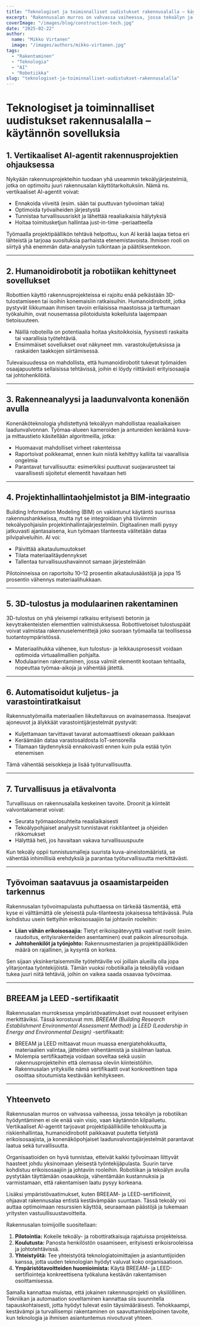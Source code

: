 ```yaml
---
title: "Teknologiset ja toiminnalliset uudistukset rakennusalalla – käytännön sovelluksia"
excerpt: "Rakennusalan murros on vahvassa vaiheessa, jossa tekoälyn ja robotiikan hyödyntäminen ei ole enää vain visio, vaan käytännön kilpailuetu."
coverImage: "/images/blog/construction-tech.jpg"
date: "2025-02-22"
author:
  name: "Mikko Virtanen"
  image: "/images/authors/mikko-virtanen.jpg"
tags:
  - "Rakentaminen"
  - "Teknologia"
  - "AI"
  - "Robotiikka"
slug: "teknologiset-ja-toiminnalliset-uudistukset-rakennusalalla"
---
```


# Teknologiset ja toiminnalliset uudistukset rakennusalalla – käytännön sovelluksia

## 1. Vertikaaliset AI-agentit rakennusprojektien ohjauksessa

Nykyään rakennusprojekteihin tuodaan yhä useammin tekoälyjärjestelmiä, jotka on optimoitu juuri rakennusalan käyttötarkoituksiin. Nämä ns. vertikaaliset AI-agentit voivat:

- Ennakoida viiveitä (esim. sään tai puuttuvan työvoiman takia)  
- Optimoida työvaiheiden järjestystä  
- Tunnistaa turvallisuusriskit ja lähettää reaaliaikaisia hälytyksiä  
- Hoitaa toimitusketjun hallintaa just-in-time -periaatteella  

Työmaalla projektipäällikön tehtävä helpottuu, kun AI kerää laajaa tietoa eri lähteistä ja tarjoaa suosituksia parhaista etenemistavoista. Ihmisen rooli on siirtyä yhä enemmän data-analyysin tulkintaan ja päätöksentekoon.

---

## 2. Humanoidirobotit ja robotiikan kehittyneet sovellukset

Robottien käyttö rakennusprojekteissa ei rajoitu enää pelkästään 3D-tulostamiseen tai isoihin konemaisiin ratkaisuihin. Humanoidirobotit, jotka pystyvät liikkumaan ihmisen tavoin erilaisissa maastoissa ja tarttumaan työkaluihin, ovat nousemassa pilotoiduista kokeiluista laajempaan tietoisuuteen.

- Näillä roboteilla on potentiaalia hoitaa yksitoikkoisia, fyysisesti raskaita tai vaarallisia työtehtäviä.  
- Ensimmäiset sovellukset ovat näkyneet mm. varastokuljetuksissa ja raskaiden taakkojen siirtämisessä.  

Tulevaisuudessa on mahdollista, että humanoidirobotit tukevat työmaiden osaajapuutetta sellaisissa tehtävissä, joihin ei löydy riittävästi erityisosaajia tai johtohenkilöitä.

---

## 3. Rakenneanalyysi ja laadunvalvonta konenäön avulla

Konenäköteknologia yhdistettynä tekoälyyn mahdollistaa reaaliaikaisen laadunvalvonnan. Työmaa-alueen kameroiden ja antureiden keräämä kuva- ja mittaustieto käsitellään algoritmeilla, jotka:

- Huomaavat mahdolliset virheet rakenteissa  
- Raportoivat poikkeamat, ennen kuin niistä kehittyy kalliita tai vaarallisia ongelmia  
- Parantavat turvallisuutta: esimerkiksi puuttuvat suojavarusteet tai vaarallisesti sijoitetut elementit havaitaan heti  

---

## 4. Projektinhallintaohjelmistot ja BIM-integraatio

Building Information Modeling (BIM) on vakiintunut käytäntö suurissa rakennushankkeissa, mutta nyt se integroidaan yhä tiiviimmin tekoälypohjaisiin projektinhallintajärjestelmiin. Digitaalinen malli pysyy jatkuvasti ajantasaisena, kun työmaan tilanteesta välitetään dataa pilvipalveluihin. AI voi:

- Päivittää aikataulumuutokset  
- Tilata materiaalitäydennykset  
- Tallentaa turvallisuushavainnot samaan järjestelmään  

Pilotoinneissa on raportoitu 10–12 prosentin aikataulusäästöjä ja jopa 15 prosentin vähennys materiaalihukkaan.

---

## 5. 3D-tulostus ja modulaarinen rakentaminen

3D-tulostus on yhä yleisempi ratkaisu erityisesti betonin ja kevytrakenteisten elementtien valmistuksessa. Robottivetoiset tulostuspäät voivat valmistaa rakennuselementtejä joko suoraan työmaalla tai teollisessa tuotantoympäristössä. 

- Materiaalihukka vähenee, kun tulostus- ja leikkausprosessit voidaan optimoida virtuaalimallien pohjalta.  
- Modulaarinen rakentaminen, jossa valmiit elementit kootaan tehtaalla, nopeuttaa työmaa-aikoja ja vähentää jätettä.  

---

## 6. Automatisoidut kuljetus- ja varastointiratkaisut

Rakennustyömailla materiaalien liikuteltavuus on avainasemassa. Itseajavat ajoneuvot ja älykkäät varastointijärjestelmät pystyvät:

- Kuljettamaan tarvittavat tavarat automaattisesti oikeaan paikkaan  
- Keräämään dataa varastosaldosta IoT-sensoreilla  
- Tilamaan täydennyksiä ennakoivasti ennen kuin pula estää työn etenemisen  

Tämä vähentää seisokkeja ja lisää työturvallisuutta.

---

## 7. Turvallisuus ja etävalvonta

Turvallisuus on rakennusalalla keskeinen tavoite. Droonit ja kiinteät valvontakamerat voivat:

- Seurata työmaaolosuhteita reaaliaikaisesti  
- Tekoälypohjaiset analyysit tunnistavat riskitilanteet ja ohjeiden rikkomukset  
- Hälyttää heti, jos havaitaan vakava turvallisuuspuute  

Kun tekoäly oppii tunnistusmalleja suurista kuva-aineistomääristä, se vähentää inhimillisiä erehdyksiä ja parantaa työturvallisuutta merkittävästi.

---

## Työvoiman saatavuus ja osaamistarpeiden tarkennus

Rakennusalan työvoimapulasta puhuttaessa on tärkeää täsmentää, että kyse ei välttämättä ole yleisestä pula-tilanteesta jokaisessa tehtävässä. Pula kohdistuu usein tiettyihin erikoisosaajiin tai johtaviin rooleihin:

- **Liian vähän erikoisosaajia:** Tietyt erikoispätevyyttä vaativat roolit (esim. raudoitus, erityisrakenteiden asentaminen) ovat paikoin aliresursoituja.  
- **Johtohenkilöt ja työnjohto:** Rakennusmestarien ja projektipäälliköiden määrä on rajallinen, ja kysyntä on korkea.  

Sen sijaan yksinkertaisemmille työtehtäville voi joillain alueilla olla jopa ylitarjontaa työntekijöistä. Tämän vuoksi robotiikalla ja tekoälyllä voidaan tukea juuri niitä tehtäviä, joihin on vaikea saada osaavaa työvoimaa.

---

## BREEAM ja LEED -sertifikaatit

Rakennusalan murroksessa ympäristövaatimukset ovat nousseet erityisen merkittäviksi. Tässä korostuvat mm. *BREEAM (Building Research Establishment Environmental Assessment Method)* ja *LEED (Leadership in Energy and Environmental Design)* -sertifikaatit:

- BREEAM ja LEED mittaavat muun muassa energiatehokkuutta, materiaalien valintaa, jätteiden vähentämistä ja sisäilman laatua.  
- Molempia sertifikaatteja voidaan soveltaa sekä uusiin rakennusprojekteihin että olemassa oleviin kiinteistöihin.  
- Rakennusalan yrityksille nämä sertifikaatit ovat konkreettinen tapa osoittaa sitoutumista kestävään kehitykseen.

---

## Yhteenveto

Rakennusalan murros on vahvassa vaiheessa, jossa tekoälyn ja robotiikan hyödyntäminen ei ole enää vain visio, vaan käytännön kilpailuetu. Vertikaaliset AI-agentit tarjoavat projektipäälliköille tehokkuutta ja riskienhallintaa, humanoidirobotit paikkaavat puutetta tietyistä erikoisosaajista, ja konenäköpohjaiset laadunvalvontajärjestelmät parantavat laatua sekä turvallisuutta.

Organisaatioiden on hyvä tunnistaa, etteivät kaikki työvoimaan liittyvät haasteet johdu yksinomaan yleisestä työntekijäpulasta. Suurin tarve kohdistuu erikoisosaajiin ja johtaviin rooleihin. Robotiikan ja tekoälyn avulla pystytään täyttämään osaaukkoja, vähentämään kustannuksia ja varmistamaan, että rakentamisen laatu pysyy korkeana. 

Lisäksi ympäristövaatimukset, kuten BREEAM- ja LEED-sertifioinnit, ohjaavat rakennusalaa entistä kestävämpään suuntaan. Tässä tekoäly voi auttaa optimoimaan resurssien käyttöä, seuraamaan päästöjä ja tukemaan yritysten vastuullisuustavoitteita.

Rakennusalan toimijoille suositellaan:

1. **Pilotointia:** Kokeile tekoäly- ja robottiratkaisuja rajatuissa projekteissa.  
2. **Koulutusta:** Panosta henkilöstön osaamiseen, erityisesti erikoisrooleissa ja johtotehtävissä.  
3. **Yhteistyötä:** Tee yhteistyötä teknologiatoimittajien ja asiantuntijoiden kanssa, jotta uuden teknologian hyödyt valuvat koko organisaatioon.  
4. **Ympäristötavoitteiden huomioimista:** Käytä BREEAM- ja LEED-sertifiointeja konkreettisena työkaluna kestävän rakentamisen osoittamisessa.

Samalla kannattaa muistaa, että jokainen rakennusprojekti on yksilöllinen. Tekniikan ja automaation soveltaminen kannattaa siis suunnitella tapauskohtaisesti, jotta hyödyt tulevat esiin täysimääräisesti. Tehokkaampi, kestävämpi ja turvallisempi rakentaminen on saavuttamiskelpoinen tavoite, kun teknologia ja ihmisen asiantuntemus nivoutuvat yhteen.
